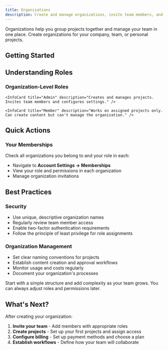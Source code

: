 ```yaml
---
title: Organizations
description: Create and manage organizations, invite team members, and set permissions.
---
```



Organizations help you group projects together and manage your team in one place. Create organizations for your company, team, or personal projects.

## Getting Started

<div className="grid gap-6 sm:grid-cols-2">
    <InteractiveCard
        title="Create an Organization"
        description="Set up a new organization for your team or company."
        href="/docs/account/organizations/create-organization"
        icon="Building"
    />
    <InteractiveCard
        title="Team Management"
        description="Invite members and manage their access to your organization."
        href="/docs/account/organizations/team-management"
        icon="Users"
    />
</div>

## Understanding Roles

### Organization-Level Roles

<div className="grid gap-6 sm:grid-cols-3 mt-6">
    <InfoCard title="Owner" description="Full control of everything. Manages billing, adds/removes anyone, and controls all projects." />

    <InfoCard title="Admin" description="Creates and manages projects. Invites team members and configures settings." />

    <InfoCard title="Member" description="Works on assigned projects only. Can create content but can't manage the organization." />
</div>

## Quick Actions

### Your Memberships

Check all organizations you belong to and your role in each:
- Navigate to **Account Settings → Memberships**
- View your role and permissions in each organization
- Manage organization invitations

## Best Practices

### Security
- Use unique, descriptive organization names
- Regularly review team member access
- Enable two-factor authentication requirements
- Follow the principle of least privilege for role assignments

### Organization Management
- Set clear naming conventions for projects
- Establish content creation and approval workflows
- Monitor usage and costs regularly
- Document your organization's processes

<Callout type="tip">
    Start with a simple structure and add complexity as your team grows. You can always adjust roles and permissions later.
</Callout>

## What's Next?

After creating your organization:
1. **Invite your team** - Add members with appropriate roles
2. **Create projects** - Set up your first projects and assign access
3. **Configure billing** - Set up payment methods and choose a plan
4. **Establish workflows** - Define how your team will collaborate